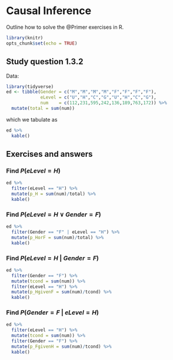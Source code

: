 # Causal Inference

Outline how to solve the @Primer exercises in R.

```r
library(knitr)
opts_chunk$set(echo = TRUE)
```

## Study question 1.3.2

Data:
```r
library(tidyverse)
ed <- tibble(Gender = c("M","M","M","M","F","F","F","F"),
             eLevel = c("U","H","C","G","U","H","C","G"),
             num    = c(112,231,595,242,136,189,763,172)) %>%
  mutate(total = sum(num))
```
which we tabulate as
```r
ed %>%
  kable()
```

## Exercises and answers

### Find $P(eLevel = H)$

```r
ed %>%
  filter(eLevel == "H") %>%
  mutate(p_H = sum(num)/total) %>%
  kable()
```

### Find $P(eLevel = H\ \vee \ Gender = F)$

```r
ed %>%
  filter(Gender == "F" | eLevel == "H") %>%
  mutate(p_HorF = sum(num)/total) %>%
  kable()
```

### Find $P(eLevel = H\ |\ Gender = F)$

```r
ed %>%
  filter(Gender == "F") %>%
  mutate(tcond = sum(num)) %>% 
  filter(eLevel == "H") %>%
  mutate(p_HgivenF = sum(num)/tcond) %>%
  kable()
```

### Find $P(Gender = F\ | \ eLevel = H)$

```r
ed %>%
  filter(eLevel == "H") %>%
  mutate(tcond = sum(num)) %>% 
  filter(Gender == "F") %>%
  mutate(p_FgivenH = sum(num)/tcond) %>%
  kable()
```
